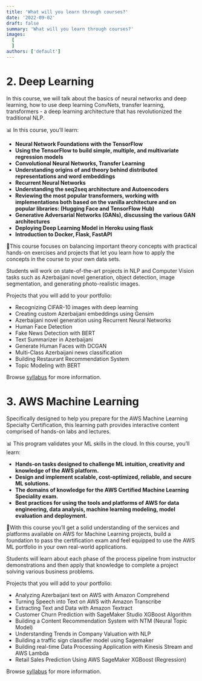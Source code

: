 ```yaml
---
title: 'What will you learn through courses?'
date: '2022-09-02'
draft: false
summary: 'What will you learn through courses?'
images:
  [
  ]
authors: ['default']
---
```




# 2. Deep Learning

In this course, we will talk about the basics of neural networks and deep learning, how to use deep learning ConvNets, transfer learning, transformers -  a deep learning architecture that has revolutionized the traditional NLP. 

📊 In this course, you’ll learn:

* __Neural Network Foundations with the TensorFlow__
* __Using the TensorFlow to build simple, multiple, and multivariate regression models__
* __Convolutional Neural Networks, Transfer Learning__
* __Understanding origins of and theory behind distributed representations and word embeddings__
* __Recurrent Neural Networks__
* __Understanding the seq2seq architecture and Autoencoders__
* __Reviewing the most popular transformers, working with implementations both based on the vanilla architecture and on popular libraries: (Hugging Face and TensorFlow Hub)__
* __Generative Adversarial Networks (GANs), discussing the various GAN architectures__
* __Deploying Deep Learning Model in Heroku using flask__
* __Introduction to Docker, Flask, FastAPI__

📍This course focuses on balancing important theory concepts with practical hands-on exercises and projects that let you learn how to apply the concepts in the course to your own data sets.

Students will work on state-of-the-art projects in NLP and Computer Vision tasks such as   Azerbaijani novel generation, object detection, image segmentation, and generating photo-realistic images.

Projects that you will add to your portfolio:

* Recognizing CIFAR-10 images with deep learning
* Creating custom Azerbaijani embeddings using Gensim
* Azerbaijani novel generation using Recurrent Neural Networks
* Human Face Detection
* Fake News Detection with BERT
* Text Summarizer in Azerbaijani
* Generate Human Faces with DCGAN
* Multi-Class Azerbaijani news classification
* Building Restaurant Recommendation System
* Topic Modeling with BERT



Browse [syllabus](https://www.nijatzeynalov.com/courses/go) for more information. 


# 3. AWS Machine Learning

Specifically designed to help you prepare for the AWS Machine Learning  Specialty Certification, this learning path provides interactive content comprised of hands-on labs and lectures. 

📊 This program validates your ML skills in the cloud. In this course, you’ll learn:

* __Hands-on tasks designed to challenge ML intuition, creativity and knowledge of the AWS platform.__
* __Design and implement scalable, cost-optimized, reliable, and secure ML solutions.__
* __The domains of knowledge for the AWS Certified Machine Learning Speciality exam.__
* __Best practices for using the tools and platforms of AWS for data engineering, data analysis, machine learning modeling, model evaluation and deployment.__

📍With this course you’ll get a solid understanding of the services and platforms available on AWS for Machine Learning projects, build a foundation to pass the certification exam and feel equipped to use the AWS ML portfolio in your own real-world applications.

Students will learn about each phase of the process pipeline from instructor demonstrations and then apply that knowledge to complete a project solving various business problems. 

Projects that you will add to your portfolio:

* Analyzing Azerbaijani text on AWS with Amazon Comprehend
* Turning Speech into Text on AWS with Amazon Transcribe
* Extracting Text and Data with Amazon Textract
* Customer Churn Prediction with SageMaker Studio XGBoost Algorithm
* Building a Content Recommendation System with NTM (Neural Topic Model)
* Understanding Trends in Company Valuation with NLP
* Building a traffic sign classifier model using Sagemaker
* Building real-time Data Processing Application with Kinesis Stream and AWS Lambda
* Retail Sales Prediction Using AWS SageMaker XGBoost (Regression)



Browse [syllabus](https://www.nijatzeynalov.com/courses/aws) for more information. 
